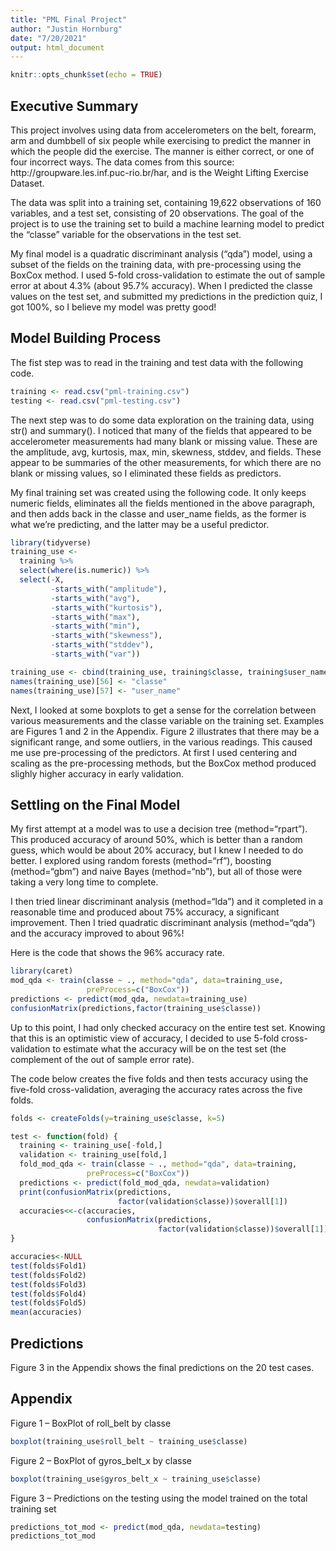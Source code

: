 ---
title: "PML Final Project"
author: "Justin Hornburg"
date: "7/20/2021"
output: html_document
---

```{r setup, include=FALSE}
knitr::opts_chunk$set(echo = TRUE)
```

## Executive Summary

This project involves using data from accelerometers on the belt, forearm, arm and dumbbell of six people while exercising to predict the manner in which the people did the exercise.  The manner is either correct, or one of four incorrect ways.  The data comes from this source: http://groupware.les.inf.puc-rio.br/har, and is the Weight Lifting Exercise Dataset.

The data was split into a training set, containing 19,622 observations of 160 variables, and a test set, consisting of 20 observations.  The goal of the project is to use the training set to build a machine learning model to predict the "classe" variable for the observations in the test set.

My final model is a quadratic discriminant analysis ("qda") model, using a subset of the fields on the training data, with pre-processing using the BoxCox method.  I used 5-fold cross-validation to estimate the out of sample error at about 4.3% (about 95.7% accuracy).  When I predicted the classe values on the test set, and submitted my predictions in the prediction quiz, I got 100%, so I believe my model was pretty good!

## Model Building Process

The fist step was to read in the training and test data with the following code.

```{r}
training <- read.csv("pml-training.csv")
testing <- read.csv("pml-testing.csv")
```

The next step was to do some data exploration on the training data, using str() and summary().  I noticed that many of the fields that appeared to be accelerometer measurements had many blank or missing value.  These are the amplitude, avg, kurtosis, max, min, skewness, stddev, and fields.  These appear to be summaries of the other measurements, for which there are no blank or missing values, so I eliminated these fields as predictors.

My final training set was created using the following code.  It only keeps numeric fields, eliminates all the fields mentioned in the above paragraph, and then adds back in the classe and user_name fields, as the former is what we're predicting, and the latter may be a useful predictor.

```{r}
library(tidyverse)
training_use <-
  training %>%
  select(where(is.numeric)) %>%
  select(-X, 
         -starts_with("amplitude"),
         -starts_with("avg"),
         -starts_with("kurtosis"),
         -starts_with("max"),
         -starts_with("min"),
         -starts_with("skewness"),
         -starts_with("stddev"),
         -starts_with("var"))

training_use <- cbind(training_use, training$classe, training$user_name)
names(training_use)[56] <- "classe"
names(training_use)[57] <- "user_name"
```

Next, I looked at some boxplots to get a sense for the correlation between various measurements and the classe variable on the training set.  Examples are Figures 1 and 2 in the Appendix.  Figure 2 illustrates that there may be a significant range, and some outliers, in the various readings.  This caused me use pre-processing of the predictors.  At first I used centering and scaling as the pre-processing methods, but the BoxCox method produced slighly higher accuracy in early validation.

## Settling on the Final Model

My first attempt at a model was to use a decision tree (method="rpart").  This produced accuracy of around 50%, which is better than a random guess, which would be about 20% accuracy, but I knew I needed to do better.  I explored using random forests (method="rf"), boosting (method="gbm") and naive Bayes (method="nb"), but all of those were taking a very long time to complete.  

I then tried linear discriminant analysis (method="lda") and it completed in a reasonable time and produced about 75% accuracy, a significant improvement.  Then I tried quadratic discriminant analysis (method="qda") and the accuracy improved to about 96%!

Here is the code that shows the 96% accuracy rate.

```{r}
library(caret)
mod_qda <- train(classe ~ ., method="qda", data=training_use,
                 preProcess=c("BoxCox"))
predictions <- predict(mod_qda, newdata=training_use)
confusionMatrix(predictions,factor(training_use$classe))
```

Up to this point, I had only checked accuracy on the entire test set.  Knowing that this is an optimistic view of accuracy, I decided to use 5-fold cross-validation to estimate what the accuracy will be on the test set (the complement of the out of sample error rate).

The code below creates the five folds and then tests accuracy using the five-fold cross-validation, averaging the accuracy rates across the five folds.

```{r}
folds <- createFolds(y=training_use$classe, k=5)

test <- function(fold) {
  training <- training_use[-fold,]
  validation <- training_use[fold,]
  fold_mod_qda <- train(classe ~ ., method="qda", data=training,
                 preProcess=c("BoxCox"))
  predictions <- predict(fold_mod_qda, newdata=validation)
  print(confusionMatrix(predictions,
                        factor(validation$classe))$overall[1])
  accuracies<<-c(accuracies,
                 confusionMatrix(predictions,
                                 factor(validation$classe))$overall[1])
}

accuracies<-NULL
test(folds$Fold1)
test(folds$Fold2)
test(folds$Fold3)
test(folds$Fold4)
test(folds$Fold5)
mean(accuracies)

```
## Predictions

Figure 3 in the Appendix shows the final predictions on the 20 test cases.

## Appendix

Figure 1 -- BoxPlot of roll_belt by classe
```{r, echo=FALSE}
boxplot(training_use$roll_belt ~ training_use$classe)
```

Figure 2 -- BoxPlot of gyros_belt_x by classe
```{r, echo=FALSE}
boxplot(training_use$gyros_belt_x ~ training_use$classe)
```

Figure 3 -- Predictions on the testing using the model trained on the total training set
```{r, echo=FALSE}
predictions_tot_mod <- predict(mod_qda, newdata=testing)
predictions_tot_mod
```
